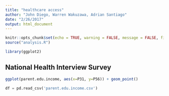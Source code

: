 ```yaml
---
title: "healthcare access"
author: "John Diego, Warren Wakuzawa, Adrian Santiago"
date: "2/26/2017"
output: html_document
---
```


```r
knitr::opts_chunk$set(echo = TRUE, warning = FALSE, message = FALSE, fig.width = 9.5)
source("analysis.R")

library(ggplot2)
```

## National Health Interview Survey


```r
ggplot(parent.edu.income, aes(x=P31, y=P56)) + geom_point()

```

```python
df = pd.read_csv('parent.edu.income.csv')
```